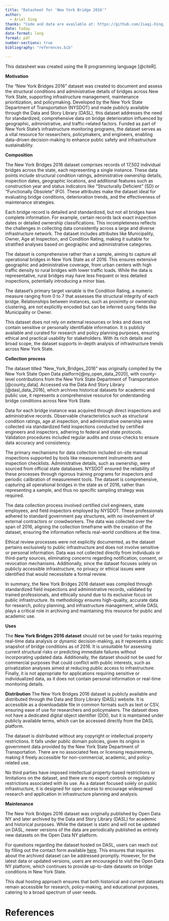 ```yaml
---
title: "Datasheet for 'New York Bridge 2016'"
author: 
  - Ariel Xing
thanks: "Code and data are available at: https://github.com/Jiaqi-Xing/NYS_Bridge_Condition_Analysis."
date: today
date-format: long
format: pdf
number-sections: true
bibliography: "references.bib"

---
```

This datasheet was created using the R programming language [@citeR].

**Motivation**

The "New York Bridges 2016" dataset was created to document and assess the structural conditions and administrative details of bridges across New York State, supporting infrastructure management, maintenance prioritization, and policymaking. Developed by the New York State Department of Transportation (NYSDOT) and made publicly available through the Data and Story Library (DASL), this dataset addresses the need for standardized, comprehensive data on bridge deterioration influenced by geographic, administrative, and traffic-related factors. Funded as part of New York State’s infrastructure monitoring programs, the dataset serves as a vital resource for researchers, policymakers, and engineers, enabling data-driven decision-making to enhance public safety and infrastructure sustainability.

**Composition**

The New York Bridges 2016 dataset comprises records of 17,502 individual bridges across the state, each representing a single instance. These data points include structural condition ratings, administrative ownership details, inspection dates, geographic locations, and additional features such as construction year and status indicators like "Structurally Deficient" (SD) or "Functionally Obsolete" (FO). These attributes make the dataset ideal for evaluating bridge conditions, deterioration trends, and the effectiveness of maintenance strategies.

Each bridge record is detailed and standardized, but not all bridges have complete information. For example, certain records lack exact inspection dates or detailed ownership classifications. This incompleteness reflects the challenges in collecting data consistently across a large and diverse infrastructure network. The dataset includes attributes like Municipality, Owner, Age at Inspection, and Condition Rating, making it suitable for stratified analyses based on geographic and administrative categories.

The dataset is comprehensive rather than a sample, aiming to capture all operational bridges in New York State as of 2016. This ensures extensive geographic and administrative coverage, from urban centers with high traffic density to rural bridges with lower traffic loads. While the data is representative, rural bridges may have less frequent or less detailed inspections, potentially introducing a minor bias.

The dataset's primary target variable is the Condition Rating, a numeric measure ranging from 0 to 7 that assesses the structural integrity of each bridge. Relationships between instances, such as proximity or ownership clustering, are not explicitly encoded but can be inferred using fields like Municipality or Owner.

This dataset does not rely on external resources or links and does not contain sensitive or personally identifiable information. It is publicly available and curated for research and policy planning purposes, ensuring ethical and practical usability for stakeholders. With its rich details and broad scope, the dataset supports in-depth analysis of infrastructure trends across New York State.


**Collection process**

The dataset titled "New_York_Bridges_2016" was originally compiled by the New York State Open Data platform[@ny_open_data_2020], with county-level contributions from the New York State Department of Transportation [@county_data]. Accessed via the Data And Story Library [@dasl_data_2016], which archives historical datasets for academic and public use, it represents a comprehensive resource for understanding bridge conditions across New York State.

Data for each bridge instance was acquired through direct inspections and administrative records. Observable characteristics such as structural condition ratings, age at inspection, and administrative ownership were collected via standardized field inspections conducted by certified engineers and inspectors, adhering to federal and state protocols. Validation procedures included regular audits and cross-checks to ensure data accuracy and consistency.

The primary mechanisms for data collection included on-site manual inspections supported by tools like measurement instruments and inspection checklists. Administrative details, such as ownership, were sourced from official state databases. NYSDOT ensured the reliability of these processes through rigorous training programs for inspectors and periodic calibration of measurement tools. The dataset is comprehensive, capturing all operational bridges in the state as of 2016, rather than representing a sample, and thus no specific sampling strategy was required.

The data collection process involved certified civil engineers, state employees, and field inspectors employed by NYSDOT. These professionals adhered to standard government pay structures, with no involvement of external contractors or crowdworkers. The data was collected over the span of 2016, aligning the collection timeframe with the creation of the dataset, ensuring the information reflects real-world conditions at the time.

Ethical review processes were not explicitly documented, as the dataset pertains exclusively to public infrastructure and does not involve sensitive or personal information. Data was not collected directly from individuals or third-party sources, eliminating concerns regarding notification, consent, or revocation mechanisms. Additionally, since the dataset focuses solely on publicly accessible infrastructure, no privacy or ethical issues were identified that would necessitate a formal review.

In summary, the New York Bridges 2016 dataset was compiled through standardized field inspections and administrative records, validated by trained professionals, and ethically sound due to its exclusive focus on public infrastructure. Its methodology ensures high-quality, accurate data for research, policy planning, and infrastructure management, while DASL plays a critical role in archiving and maintaining this resource for public and academic use.


**Uses**

The **New York Bridges 2016 dataset** should not be used for tasks requiring real-time data analysis or dynamic decision-making, as it represents a static snapshot of bridge conditions as of 2016. It is unsuitable for assessing current structural risks or predicting immediate failures without incorporating updated data. Additionally, the dataset should not be used for commercial purposes that could conflict with public interests, such as privatization analyses aimed at reducing public access to infrastructure. Finally, it is not appropriate for applications requiring sensitive or individualized data, as it does not contain personal information or real-time monitoring details.

**Distribution**
The New York Bridges 2016 dataset is publicly available and distributed through the Data and Story Library (DASL) website. It is accessible as a downloadable file in common formats such as text or CSV, ensuring ease of use for researchers and policymakers. The dataset does not have a dedicated digital object identifier (DOI), but it is maintained under publicly available terms, which can be accessed directly from the DASL platform.

The dataset is distributed without any copyright or intellectual property restrictions. It falls under public domain policies, given its origins in government data provided by the New York State Department of Transportation. There are no associated fees or licensing requirements, making it freely accessible for non-commercial, academic, and policy-related use.

No third parties have imposed intellectual property-based restrictions or limitations on the dataset, and there are no export controls or regulatory restrictions associated with its use. As a dataset focused solely on public infrastructure, it is designed for open access to encourage widespread research and application in infrastructure planning and analysis.

**Maintenance**

The New York Bridges 2016 dataset was originally published by Open Data NY and later archived by the Data and Story Library (DASL) for academic and historical purposes. While the dataset is static and will not be updated on DASL, newer versions of the data are periodically published as entirely new datasets on the Open Data NY platform.

For questions regarding the dataset hosted on DASL, users can reach out by filling out the contact form available [here](https://dasl.datadescription.com/datafile/new-york-bridges-2016/?_sf_s=Bridge&_sfm_cases=4+59943). This ensures that inquiries about the archived dataset can be addressed promptly. However, for the latest data or updated versions, users are encouraged to visit the Open Data NY platform, which continues to provide up-to-date datasets on bridge conditions in New York State.

This dual hosting approach ensures that both historical and current datasets remain accessible for research, policy-making, and educational purposes, catering to a broad spectrum of user needs.

\newpage

# References

